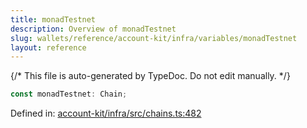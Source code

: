 ```yaml
---
title: monadTestnet
description: Overview of monadTestnet
slug: wallets/reference/account-kit/infra/variables/monadTestnet
layout: reference
---
```


{/* This file is auto-generated by TypeDoc. Do not edit manually. */}

```ts
const monadTestnet: Chain;
```

Defined in: [account-kit/infra/src/chains.ts:482](https://github.com/alchemyplatform/aa-sdk/blob/153785ddc87beb160382c2bae7dbafa4a66ade9a/account-kit/infra/src/chains.ts#L482)

